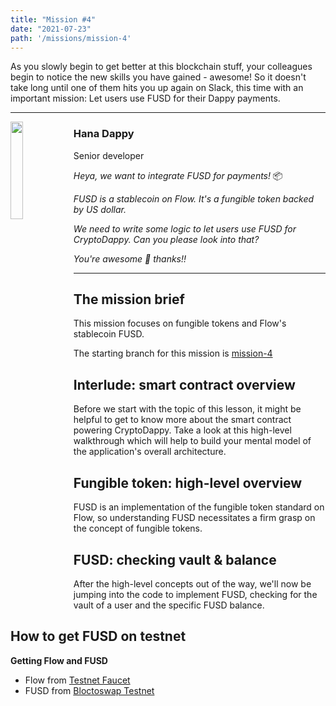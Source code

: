 ```yaml
---
title: "Mission #4"
date: "2021-07-23"
path: '/missions/mission-4'
---
```



As you slowly begin to get better at this blockchain stuff, your colleagues begin to notice the new skills you have gained - awesome! So it doesn't take long until one of them hits you up again on Slack, this time with an important mission: Let users use FUSD for their Dappy payments.

---

<img src="https://d1mtab9ltfdpua.cloudfront.net/images/Dappy12.png" width="20%" style="float: left;" />

### Hana Dappy

Senior developer

*Heya, we want to integrate FUSD for payments!* 📦

*FUSD is a stablecoin on Flow. It's a fungible token backed by US dollar.*

*We need to write some logic to let users use FUSD for CryptoDappy. Can you please look into that?*

*You're awesome 💪 thanks!!*

---

## The mission brief

This mission focuses on fungible tokens and Flow's stablecoin FUSD.

The starting branch for this mission is [mission-4](https://github.com/bebner/crypto-dappy/tree/mission-4)

## Interlude: smart contract overview

Before we start with the topic of this lesson, it might be helpful to get to know more about the smart contract powering CryptoDappy. Take a look at this high-level walkthrough which will help to build your mental model of the application's overall architecture.

<YoutubeEmbed embedId="Z_xJb-xTmsA"/>

## Fungible token: high-level overview

FUSD is an implementation of the fungible token standard on Flow, so understanding FUSD necessitates a firm grasp on the concept of fungible tokens. 

<YoutubeEmbed embedId="cVluWdMgd0U"/>

## FUSD: checking vault & balance

After the high-level concepts out of the way, we'll now be jumping into the code to implement FUSD, checking for the vault of a user and the specific FUSD balance.

<YoutubeEmbed embedId="pPn5wg7lNBU"/>

## How to get FUSD on testnet

**Getting Flow and FUSD**

- Flow from [Testnet Faucet](https://testnet-faucet.onflow.org/)
- FUSD from [Bloctoswap Testnet](https://swap-testnet.blocto.app/)

<YoutubeEmbed embedId="2hYEV7MIZSc"/>
